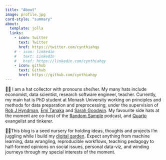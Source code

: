 ```yaml
---
title: "About"
image: profile.jpg
card-style: "summary"
about:
  template: jolla
  links:
    - icon: twitter
      text: Twitter
      href: https://twitter.com/cynthiahqy
    # - icon: linkedin
    #   text: LinkedIn
    #   href: https://linkedin.com/cynthiahqy
    - icon: github
      text: Github
      href: https://github.com/cynthiahqy
---
```


🧙‍♀️ I am a hat collector with pronouns she/her. My many hats include economist, data scientist, research software engineer, teacher. Currently, my main hat is PhD student at Monash University working on principles and methods for data preparation and preprocessing, under the supervision of [Rob J Hyndman](https://robjhyndman.com), [Emi Tanaka](https://emitanaka.org) and [Sarah Goodwin](https://research.monash.edu/en/persons/sarah-goodwin). My favourite side hats at the moment are co-host of the [Random Sample](https://www.therandomsample.com.au/) podcast, and [Quarto](https://quarto.org) evangelist and tinkerer.

🤹🏻This blog is a seed nursery for holding ideas, thoughts and projects I'm juggling while I build my [digital garden](https://maggieappleton.com/garden-history). Expect anything from machine learning, data wrangling, reproducible workflows, teaching pedagogy to half-formed opinions on social issues, personal data-viz, and winding journeys through my special interests of the moment.
